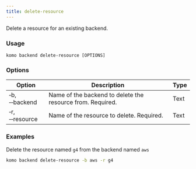 ```yaml
---
title: delete-resource
---
```


Delete a resource for an existing backend.

### Usage

`komo backend delete-resource [OPTIONS]`

### Options

| Option                              	| Description                                                                                                                                                       	| Type 	|
|-------------------------------------	|----------------------------------------------------------- |------	|
| &#x2011;b, &#x2011;&#x2011;backend  	| Name of the backend to delete the resource from. Required. | Text 	|
| &#x2011;r, &#x2011;&#x2011;resource 	| Name of the resource to delete. Required.                  | Text 	|

### Examples

Delete the resource named `g4` from the backend named `aws`
```bash
komo backend delete-resource -b aws -r g4
```